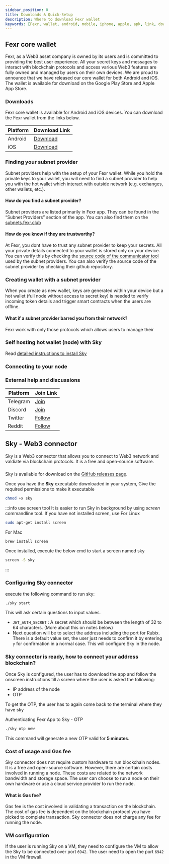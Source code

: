```yaml
---
sidebar_position: 0
title: Downloads & Quick-Setup
description: Where to download Fexr wallet
keywords: [Fexr, wallet, android, mobile, iphone, apple, apk, link, download, online]
---
```


## Fexr core wallet

Fexr, as a Web3 asset company is owned by its users and is committed to providing the best user experience. All your secret keys and messages to interact with blockchain protocols and access various Web3 features are fully owned and managed by users on their own devices. We are proud to announce that we have released our core wallet for both Android and iOS. The wallet is available for download on the Google Play Store and Apple App Store.

### Downloads

Fexr core wallet is available for Android and iOS devices. You can download the Fexr wallet from the links below.

| Platform | Download Link |
| -------- | ------------- |
| Android | [Download](https://play.google.com/store/apps/details?id=com.getfexr.core&hl=en&gl=US) |
| iOS | [Download](https://apps.apple.com/app/fexr-wallet/id1631128786) |

### Finding your subnet provider

Subnet providers help with the setup of your Fexr wallet. While you hold the private keys to your wallet, you will need to find a subnet provider to help you with the hot wallet which interact with outside network (e.g. exchanges, other wallets, etc.).

#### How do you find a subnet provider?

Subnet providers are listed primarily in Fexr app. They can be found in the “Subnet Providers” section of the app. You can also find them on the [subnets.fexr.club](https://subnets.fexr.club)

#### How do you know if they are trustworthy?

At Fexr, you dont have to trust any subnet provider to keep your secrets. All your private details connected to your wallet is stored only on your device. You can verify this by checking the [source code of the communicator tool](https://github.com/getfexr/sky) used by the subnet providers. You can also verify the source code of the subnet provider by checking their github repository.

### Creating wallet with a subnet provider

When you create as new wallet, keys are generated within your device but a hot wallet (full node without access to secret key) is needed to verify incoming token details and trigger smart contracts when the users are offline.

#### What if a subnet provider barred you from their network?

Fexr work with only those protocols which allows users to manage their 

### Self hosting hot wallet (node) with Sky

Read [detailed instructions to install Sky](#sky---web3-connector)

### Connecting to your node

### External help and discussions

| Platform | Join Link |
| -------- | ------------- |
| Telegram | [Join](https://t.me/fexr) |
| Discord | [Join](https://discord.gg/4Z3Q2Z4) |
| Twitter | [Follow](https://twitter.com/getfexr) |
| Reddit | [Follow](https://www.reddit.com/r/fexr/) |

## Sky - Web3 connector

Sky is a Web3 connector that allows you to connect to Web3 network and valdiate via blockchain protocols. It is a free and open-source software.

### 

Sky is available for download on the [GitHub releases page](https://github.com/getfexr/sky/releases).

Once you have the **Sky** executable downloaded in your system, Give the required permissions to make it executable

```bash
chmod +x sky
```

:::info use screen tool
It is easier to run Sky in background by using *screen* commandline tool.
If you have not installed screen, use
For Linux
```bash
sudo apt-get install screen
```
For Mac
```bash
brew install screen
```

Once installed, execute the below cmd to start a screen named sky
```bash
screen -S sky
```
:::

### Configuring Sky connector

execute the following command to run sky:
```bash
./sky start
```

This will ask certain questions to input values.
- `JWT_AUTH_SECRET` : A secret which should be between the length of 32 to 64 characters. (More about this on notes below)
- Next question will be to select the address including the port for Rubix. There is a default value set, the user just needs to confirm it by entering `y` for confirmation in a normal case. This will configure Sky in the node.

### Sky connector is ready, how to connect your address blockchain?

Once Sky is configured, the user has to download the app and follow the onscreen instructions till a screen where the user is asked the following:
- IP address of the node
- OTP

To get the OTP, the user has to again come back to the terminal where they have sky

Authenticating Fexr App to Sky - OTP
```bash
./sky otp new
```
This command will generate a new OTP valid for **5 minutes**.

### Cost of usage and Gas fee

Sky connector does not require custom hardware to run blockchain nodes. It is a free and open-source software. However, there are certain costs involved in running a node. These costs are related to the network bandwidth and storage space. The user can choose to run a node on their own hardware or use a cloud service provider to run the node.

#### What is Gas fee?

Gas fee is the cost involved in validating a transaction on the blockchain. The cost of gas fee is dependent on the blockchain protocol you have picked to complete transaction. Sky connector does not charge any fee for running the node.

### VM configuration

If the user is running Sky on a VM, they need to configure the VM to allow the Sky to be connected over port `6942`. The user need to open the port `6942` in the VM firewall.
